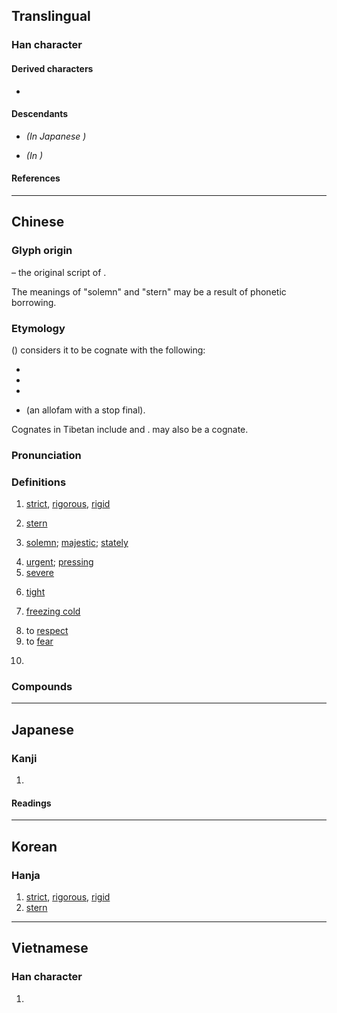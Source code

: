 {{also|严|厳}}
{{character info/new}}
==Translingual==
{{Han simplified forms|嚴|厳|严}}

===Han character===
{{Han char|rn=30|rad=口|as=17|sn=20|four=66248|canj=RRMMK|ids=⿱吅𠪚}}

====Derived characters====
* {{l|mul|[[儼]], [[㘙]], [[壧]], [[孍]], [[巗]], [[曮]], [[欕]], [[玁]], [[礹]], [[讝]], [[釅]], [[麣]], [[䶫]], [[巖]], [[䕾]], [[䉷]]}}

====Descendants====
* {{l|mul|[[厳]]}} ''(In Japanese {{w|shinjitai}})''
* {{l|mul|[[严]]}} ''(In {{w|simplified Chinese}})''

====References====
{{Han ref|kx=0214.070|dkj=04589|dj=0436.330|hdz=10702.020|uh=56B4}}

----

==Chinese==
{{zh-forms|s=严}}
{{zh-wp|zh:嚴姓}}

===Glyph origin===
{{Han etym}}
{{Han compound|喦|敢|c1=s|c2=p|t1=talkative|ls=psc}} – the original script of {{och-l|譀|exaggerated and absurd words}}.

The meanings of "solemn" and "stern" may be a result of phonetic borrowing.

===Etymology===
({{zh-ref|Schuessler, 2007}}) considers it to be cognate with the following:
* {{och-l|巖|''(of mountains)'' high; lofty}}
* {{och-l|儼|dignified; majestic}}
* {{och-l|險|precipitous; dangerous}}
* {{och-l|業|lofty; large}} (an allofam with a stop final).

Cognates in Tibetan include {{cog|bo|རྔམ་པ་||splendor; majesty}} and {{cog|bo|རྔམས||height; splendor}}. {{cog|my|ငြမ်း||scaffold}} may also be a cognate.

===Pronunciation===
{{zh-pron
|m=yán
|m-s=ngan2/nyian2
|m-s_note=nyian2 - literary; ngan2 - vernacular
|c=jim4
|c-t=
|g=
|h=pfs=
|j=
|mb=ngǐng
|md=
|mn=qz:gân/qz,tw,xm,zz:giâm
|mn_note=gân - vernacular; giâm - literary
|mn-t=ngiam5
|w=
|x=
|mc=y
|oc=y
|ma=
|cat=a
}}

===Definitions===
{{zh-hanzi}}

# [[strict]], [[rigorous]], [[rigid]]
#: {{zh-x|嚴格|strict; stringent}}
#: {{zh-x|嚴謹|rigorous; strict}}
# [[stern]]
#: {{zh-x|嚴厲|stern}}
# [[solemn]]; [[majestic]]; [[stately]]
#: {{zh-x|莊嚴|solemn}}
#: {{zh-x|尊嚴|dignity}}
# [[urgent]]; [[pressing]]
# [[severe]]
#: {{zh-x|嚴重|severe; critical}}
# {{lb|zh|of defense}} [[tight]]
#: {{zh-x|嚴密|tight; difficult to penetrate}}
# {{lb|zh|of weather}} [[freezing cold]]
#: {{zh-x|嚴冬|severe winter; harsh winter}}
#: {{zh-x|嚴寒|freezing cold; bitterly cold}}
# to [[respect]]
# to [[fear]]
# {{surname|lang=zh}}
#: {{zh-x|w:zh:嚴復\^'''嚴'''.^復|{{w|Yan Fu|'''Yan''' Fu}} {{q|scholar and translator}}}}

===Compounds===
{{zh-der|不惡而嚴|保不嚴|先嚴|卞嚴子|嘴嚴|嚴世蕃|嚴光|嚴冬|嚴切|嚴刑|嚴刑峻法|嚴制|嚴刻|嚴厲|嚴可均|嚴君|嚴命|嚴妝|嚴守|嚴家淦|嚴密|嚴寒|嚴實|嚴峻|嚴嵩|嚴師|嚴復|嚴忌|嚴惡|嚴懲|嚴懲不貸|嚴振|嚴整|嚴斥|嚴於律己|嚴明|嚴更|嚴查|嚴格|嚴棘|嚴正|嚴殺|嚴毅|嚴氣正性|嚴父|嚴禁|嚴絲合縫|嚴緊|嚴羽|嚴肅|嚴苛|嚴處|嚴裝|嚴親|嚴詞|嚴詞厲色|嚴謹|嚴辦|嚴遵|嚴酷|嚴重|嚴防|嚴陣以待|嚴霜|嚴靚|嚴駕|嚴麗|嚴鼓|夜嚴|妻管嚴|威嚴|家嚴|寶相莊嚴|尊嚴|尊嚴死|師嚴道尊|師道尊嚴|從嚴|恭肅嚴整|態度嚴肅|戒嚴|戒嚴令|戒嚴法|打嚴嵩|森嚴|楞嚴經|法度嚴明|父嚴子孝|盛飾嚴裝|端嚴|綦嚴|緊嚴|義正詞嚴|義正辭嚴|苛嚴|莊嚴|華嚴五祖|華嚴宗|華嚴經|號令森嚴|解嚴|詞嚴義密|詞嚴義正|謹嚴|警備森嚴|賞罰嚴明|辭嚴氣正|辭嚴義正|門禁森嚴|嚴店|壁壘森嚴|嚴家墩|嚴橋}}

{{zh-cat|Intermediate}}

----

==Japanese==
{{ja-kanji forms|厳|嚴}}

===Kanji===
{{ja-kanji|grade=|rs=口17|shin=厳}}

# {{ja-kyu sp|厳}} ''{{gloss|[[strictness]], [[severity]], [[rigidity]]}}''

====Readings====
{{ja-readings
|goon=ごん<ごん<ごむ
|kanon=げん<げん<げむ
|kun=きび-し.い, おごそ-か
}}

----

==Korean==

===Hanja===
{{ko-hanja|hangeul=엄|rv=eom|mr=ŏm}}

# [[strict]], [[rigorous]], [[rigid]]
# [[stern]]

----

==Vietnamese==

===Han character===
{{vi-hantu|[[nghiêm]], [[ngàm]]|rs=口17}}

# {{defn|lang=vi|sort=口17}}